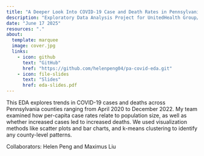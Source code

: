 ```yaml
---
title: "A Deeper Look Into COVID-19 Case and Death Rates in Pennsylvania"
description: "Exploratory Data Analysis Project for UnitedHealth Group/Optum Bridges to Healthcare Technology Program at Carnegie Mellon University"
date: "June 17 2025"
resources: "."
about:
  template: marquee
  image: cover.jpg
  links: 
    - icon: github
      text: "GitHub"
      href: "https://github.com/helenpeng04/pa-covid-eda.git"
    - icon: file-slides
      text: "Slides"
      href: eda-slides.pdf
---
```

This EDA explores trends in COVID-19 cases and deaths across Pennsylvania counties ranging from April 2020 to December 2022. My team examined how per-capita case rates relate to population size, as well as whether increased cases led to increased deaths. We used visualization methods like scatter plots and bar charts, and k-means clustering to identify any county-level patterns.

Collaborators: Helen Peng and Maximus Liu